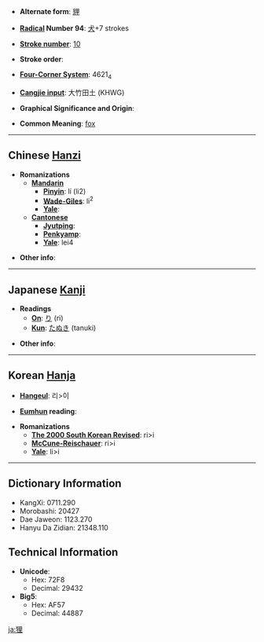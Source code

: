 * '''Alternate form''': [[貍]]

* '''[[Wiktionary:Chinese radical index| Radical]] Number 94''': [[Wiktionary:Chinese radical index 犬|犬]]+7 strokes

* '''[[Wiktionary:Chinese total strokes index|Stroke number]]''': [[Wiktionary:Chinese total strokes index 10|10]]

* '''Stroke order''': 

* '''[[Wiktionary:Chinese four corner index|Four-Corner System]]''': 4621<sub>4</sub>

* '''[[Wiktionary:Chinese Cangjie index|Cangjie input]]''': 大竹田土 (KHWG)

* '''Graphical Significance and Origin''': 

* '''Common Meaning''': [[fox]]

----

== Chinese [[Hanzi]] ==

* '''Romanizations'''
** '''[[Mandarin]]'''
*** '''[[Pinyin]]''': lí (li2)
*** '''[[Wade-Giles]]''': li<sup>2</sup>
*** '''[[Yale]]''': 
** '''[[Cantonese]]'''
*** '''[[Jyutping]]''':
*** '''[[Penkyamp]]''': 
*** '''[[Yale]]''': lei4

* '''Other info''': 

----

== Japanese [[Kanji]] ==

* '''Readings'''
** '''[[On]]''': [[り]] (ri)
** '''[[Kun]]''': [[たぬき]] (tanuki)

* '''Other info''':  

----

== Korean [[Hanja]] ==

* '''[[Hangeul]]''': 리>이

* '''[[Eumhun]] reading''': 

* '''Romanizations'''
** '''[[The 2000 South Korean Revised Romanization|The 2000 South Korean Revised]]''': ri>i
** '''[[McCune-Reischauer]]''': ri>i
** '''[[Yale]]''': li>i

----

== Dictionary Information ==

* KangXi: 0711.290
* Morobashi: 20427
* Dae Jaweon: 1123.270
* Hanyu Da Zidian: 21348.110

== Technical Information ==

* '''Unicode''':
** Hex: 72F8
** Decimal: 29432
* '''Big5''':
** Hex: AF57
** Decimal: 44887

[[ja:狸]]